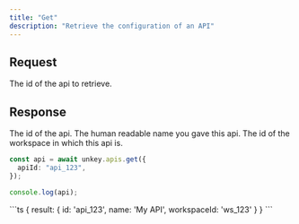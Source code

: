 ```yaml
---
title: "Get"
description: "Retrieve the configuration of an API"
---
```


## Request

<ParamField body="apiId" type="string" required>
  The id of the api to retrieve.
</ParamField>

## Response

<ResponseField name="result">
<Expandable title="properties" defaultOpen>

<ResponseField name="id" type="string" required>
  The id of the api.
</ResponseField>

<ResponseField name="name" type="string" required>
  The human readable name you gave this api.
</ResponseField>

<ResponseField name="workspaceId" type="string" required>
  The id of the workspace in which this api is.
</ResponseField>

</Expandable>
</ResponseField>

<RequestExample>

```ts
const api = await unkey.apis.get({
  apiId: "api_123",
});

console.log(api);
```

</RequestExample>

<ResponseExample>
```ts
{
  result: {
    id: 'api_123',
    name: 'My API',
    workspaceId: 'ws_123'
  }
}
```

</ResponseExample>
